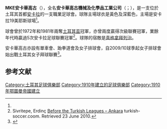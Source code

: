 {{noteTA
|1=zh-hans:安卡拉力量;zh-hk:安卡華高古;
}}
{{Infobox football club
| clubname   = 安卡華高古<br /> ''Ankaragücü''
| image      = 
| caption    = 
| fullname   = MKE Ankaragücü
| nickname   = 
| shortname  = 
| founded    = 1910年
| dissolved  = 
| ground     = Eryaman Stadium,<br/>[[安卡拉|安卡拉]]
| capacity   = 22,000<ref name=tff>[http://www.tff.org/Default.aspx?pageId=28&kulupId=3595 MKE ANKARAGÜCÜ] {{Wayback|url=http://www.tff.org/Default.aspx?pageId=28&kulupId=3595 |date=20160303223936 }} tff.org {{tr icon}}, accessed 23 May 2010</ref>
| owntitle   = 
| owner      = 
| chrtitle   = 主席
| chairman   = Fatih Mert
| mgrtitle   = 領隊
| manager    = {{le|穆斯塔法·卡普蘭|Mustafa Kaplan}}
| league     = [[土耳其足球超級聯賽|土耳其足球超級聯賽]]
| season     = 2021–22
| position   = 土甲，第 1 位（升班）
| website    = http://www.ankaragucu.org.tr
| kit_alt1      = 
| pattern_la1   = _navyshoulders  
| pattern_b1    = _yellowhoops
| pattern_ra1   = _navyshoulders
| leftarm1      = FFF000  
| body1         = 000066  
| rightarm1     = FFF000  
| shorts1       = FFFF00  
| socks1        = FFFF00  
| kit_alt2      = 
| pattern_la2   = _shouldersonwhite   
| pattern_b2    = _bowonwhite
| pattern_ra2   = _shouldersonwhite  
| leftarm2      = yellow   
| body2         = yellow  
| rightarm2     = yellow   
| shorts2       = FFFFFF   
| socks2        = FFFFFF   
| kit_alt3      = 
| pattern_la3   = 
| pattern_b3    = 
| pattern_ra3   = 
| pattern_sh3   = 
| pattern_so3   = 
| pattern_name3 = 
| leftarm3      = 
| body3         = 
| rightarm3     = 
| shorts3       = 
| socks3        = 
| firstgame     = 
| largestwin    = 
| worstdefeat   = 
| topscorer     = 
| fansgroup     = 
| honours       = [[土耳其盃|土耳其盃]]冠軍兩次
| American      = 
| current       = 
}}

'''MKE安卡華高古'''（{{lang-tr|MKE Ankaragücü}}），全名'''安卡華高古機械及化學品工業公司'''（{{lang-tr|Makina Kimya Endüstrisi Ankaragücü}}；{{IPA-tr|ˈankaɾaɟyd͡ʒy}}），是一支位於土耳其首都[[安卡拉|安卡拉]]的一支職業足球會。球隊主場球衣是黃色及深藍色，主場是安卡拉19美耶斯球場<ref name=tff />。

球會曾於1972年和1981年兩奪[[土耳其盃|土耳其盃]]冠軍，亦曾兩度贏得次級聯賽冠軍，業餘年代時贏過5次安卡拉足球聯賽冠軍<ref name=anklig>Sivritepe, Erdinç [http://www.angelfire.com/nj/sivritepe/5758/artlANK.html Before the Turkish Leagues – Ankara] {{Wayback|url=http://www.angelfire.com/nj/sivritepe/5758/artlANK.html |date=20100218143519 }} turkish-soccer.coom. Retrieved 23 June 2010.</ref>。球隊的宿敵是[[真格拿拜列治|真格拿拜列治]]。

安卡華高古亦設有單車會、跆拳道會及女子排球會，自2009/10球季起女子排球會始出戰土耳其女子拜球聯賽<ref>{{Cite web |url=http://www.bisiklet.gov.tr/tr/haberdetay/ankaragucu-bisiklet-takimi-uluslar-arasi-arenada--/367/14/33 |title=Ankaragücü Cycling Team in international area |accessdate=2015-04-15 |archive-date=2012-12-22 |archive-url=https://archive.is/20121222181622/http://www.bisiklet.gov.tr/tr/haberdetay/ankaragucu-bisiklet-takimi-uluslar-arasi-arenada--/367/14/33 |dead-url=no }}</ref>。

== 参考文献 ==
{{reflist}}

[[Category:土耳其足球俱樂部|Category:土耳其足球俱樂部]]
[[Category:1910年建立的足球俱樂部|Category:1910年建立的足球俱樂部]]
[[Category:1910年鄂圖曼帝國建立|Category:1910年鄂圖曼帝國建立]]